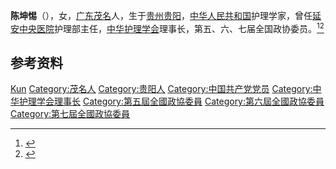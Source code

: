 '''陈坤惕'''（{{bd|1914年|}}），女，[[广东|广东]][[茂名|茂名]]人，生于[[贵州|贵州]][[贵阳|贵阳]]，[[中华人民共和国|中华人民共和国]]护理学家，曾任[[延安中央医院|延安中央医院]]护理部主任，[[中华护理学会|中华护理学会]]理事长，第五、六、七届全国政协委员。<ref>{{Cite book|title=历届全国政协委员人名辞典|author=|publisher=中国国际广播出版社|year=1996|isbn=9787507813746|location=北京|pages=286}}</ref><ref>{{Cite book|title=中华人民共和国职官志|author=何虎生, 李耀东, 向常福主编|publisher=中国社会出版社|year=2003|isbn=9787800883934|location=北京|pages=}}</ref>

== 参考资料 ==
{{reflist}}

{{中国人物小作品}}

{{Authority control}}
{{DEFAULTSORT:Chen陈}}
[[Category:陈姓|Kun]]
[[Category:茂名人|Category:茂名人]]
[[Category:贵阳人|Category:贵阳人]]
[[Category:中国共产党党员|Category:中国共产党党员]]
[[Category:中华护理学会理事长|Category:中华护理学会理事长]]
[[Category:第五屆全國政協委員|Category:第五屆全國政協委員]]
[[Category:第六屆全國政協委員|Category:第六屆全國政協委員]]
[[Category:第七屆全國政協委員|Category:第七屆全國政協委員]]